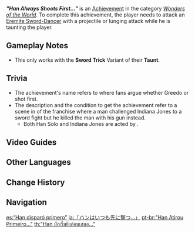 {{Achievement Infobox
|id           = 82129
|order id     = 2129
|category     = Wonders of the World
|description  = ...So don't bring a knife to a gunfight.
|requirements = Attack an [[Eremite Sword-Dancer]] with a projectile or lunging attack while he is taunting the player.
|primogems    = 5
|tracking     = 
|topic        = Eremite Sword-Dancer
|hidden       = 1
|type         = Exploration
}}
'''''"Han Always Shoots First..."''''' is an [[Achievement]] in the category ''[[Wonders of the World]]''. To complete this achievement, the player needs to attack an [[Eremite Sword-Dancer]] with a projectile or lunging attack while he is taunting the player.

==Gameplay Notes==
*This only works with the '''Sword Trick''' Variant of their '''Taunt'''.

==Trivia==
* The achievement's name refers to {{w|Han shot first|a famous ''Star Wars'' scene}} where fans argue whether Greedo or {{w|Han Solo}} shot first.
* The description and the condition to get the achievement refer to a scene in {{w|''Raiders of the Lost Ark''}} of the {{w|''Indiana Jones''}} franchise where a man challenged Indiana Jones to a sword fight but he killed the man with his gun instead.
** Both Han Solo and Indiana Jones are acted by {{w|Harrison Ford}}.

==Video Guides==
{{EVT
|video1   = mZPQiltg9Qk
|caption1 = "Han Always Shoots First..." Achievement
}}
==Other Languages==
{{Other Languages
|en      = "Han Always Shoots First..."
|zhs     = 「汉总是先开枪…」
|zhs_rm  = "Hàn Zǒngshì Xiān Kāiqiāng..."
|zht     = 「漢總是先開槍…」
|zht_rm  = "Hàn Zǒngshì Xiān Kāiqiāng..."
|zh_tl   = "Han Always Shoots the Gun First..."
|ja      = 「ハンはいつも先に撃つ…」
|ja_rm   = "Han wa Itsumo Saki ni Utsu..."
|ja_tl   = "Han Always Shoots First..."
|ko      = 「한은 늘 총을 먼저 쏜다고…」
|ko_rm   = "Haneun Neul Chong-eul Meonjeo Ssondago..."
|ko_tl   = "Han Always Shoots the Gun First..."
|es      = “Han disparó primero”
|es_tl   = "Han Shoots First"
|fr      = «&nbsp;Han tire le premier...&nbsp;»
|fr_tl   = "Han Shoots First..."
|ru      = Хан стреляет первым
|ru_tl   = Han Shoots First
|th      = "Han มักเริ่มยิงก่อนเสมอ..."
|th_rm   = "Han Mug Rerm Ying Korn Sah Mer..."
|th_tl   = "Han usually shoots first..."
|vi      = "Han Luôn Bắn Trước..."
|vi_tl   = "Han Always Shoots First..."
|de      = „Han schießt immer zuerst&nbsp;...“
|de_tl   = "Han Always Shoots First..."
|id      = "Han Selalu Menembak Duluan&nbsp;...."
|id_tl   = "Han Always Shoots First..."
|pt      = "Han Atirou Primeiro..."
|pt_tl   = 
|tr      = "İlk Atışı Hep Han Yapar..."
|tr_tl   = "Han Always Shoots First..."
|it      = "Han ha sparato per primo..."
|it_tl   = "Han Fired First..."
}}

==Change History==
{{Change History|3.0}}
<!--
==References==
{{Reflist}}
-->
==Navigation==
{{Achievement Navbox}}

[[es:“Han disparó primero”]]
[[ja:「ハンはいつも先に撃つ…」]]
[[pt-br:"Han Atirou Primeiro..."]]
[[th:"Han มักเริ่มยิงก่อนเสมอ..."]]